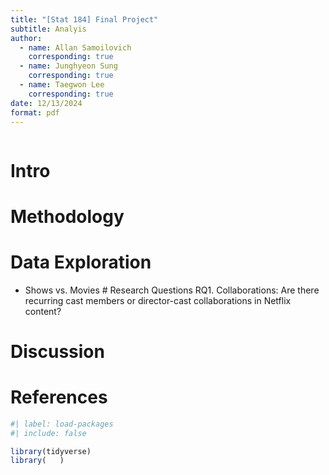 ```yaml
---
title: "[Stat 184] Final Project"
subtitle: Analyis 
author:
  - name: Allan Samoilovich
    corresponding: true
  - name: Junghyeon Sung
    corresponding: true
  - name: Taegwon Lee
    corresponding: true
date: 12/13/2024
format: pdf
---
```


```r
```

# Intro
# Methodology
# Data Exploration
- Shows vs. Movies
# Research Questions
RQ1. Collaborations: Are there recurring cast members or director-cast collaborations in Netflix content?


# Discussion
# References

```r
#| label: load-packages
#| include: false

library(tidyverse)
library(   )
```
